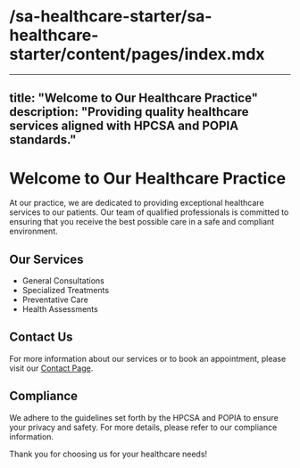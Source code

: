 # /sa-healthcare-starter/sa-healthcare-starter/content/pages/index.mdx

---
title: "Welcome to Our Healthcare Practice"
description: "Providing quality healthcare services aligned with HPCSA and POPIA standards."
---

# Welcome to Our Healthcare Practice

At our practice, we are dedicated to providing exceptional healthcare services to our patients. Our team of qualified professionals is committed to ensuring that you receive the best possible care in a safe and compliant environment.

## Our Services

- General Consultations
- Specialized Treatments
- Preventative Care
- Health Assessments

## Contact Us

For more information about our services or to book an appointment, please visit our [Contact Page](../contact).

## Compliance

We adhere to the guidelines set forth by the HPCSA and POPIA to ensure your privacy and safety. For more details, please refer to our compliance information.

Thank you for choosing us for your healthcare needs!